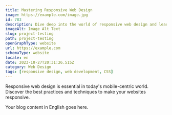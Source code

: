 ```yaml
---
title: Mastering Responsive Web Design
image: https://example.com/image.jpg
id: 783
description: Dive deep into the world of responsive web design and learn how to create websites that look great on all screen sizes.
imageAlt: Image Alt Text
slug: project-testing
path: project-testing
openGraphType: website
url: https://example.com
schemaType: website
locale: en
date: 2023-10-27T20:31:26.515Z
category: Web Design
tags: [responsive design, web development, CSS]
---
```


Responsive web design is essential in today's mobile-centric world. Discover the best practices and techniques to make your websites responsive.

Your blog content in English goes here.
